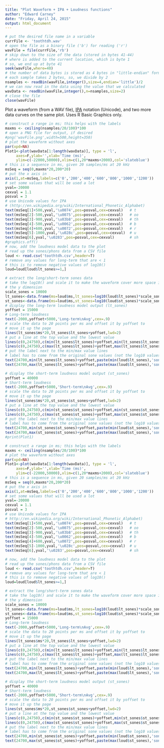 ```yaml
---
title: "Plot Waveform + IPA + Loudness functions"
author: "Edward Carney"
date: "Friday, April 24, 2015"
output: html_document
---
```


```r
# put the desired file name in a variable
currFile <- 'toothtdh.wav'
# open the file as a binary file ('b') for reading ('r')
wavFile = file(currFile,'rb')
# skip down to the size of the data (stored in bytes 41-44)
# where is added to the current location, which is byte 1
# so, we end up at byte 41
seek(wavFile,where=40)
# the number of data bytes is stored as 4 bytes in "little-endian" form
# each sample takes 2 bytes, so, we divide by 2
nsamples <- readBin(wavFile,integer(),size=4,endian='little')/2
# we can now read in the data using the value that we calculated
wavData <- readBin(wavFile,integer(),n=nsamples,size=2)
# close the file
close(wavFile)
```

Plot a waveform (from a WAV file), <a href="http://en.wikipedia.org/wiki/International_Phonetic_Alphabet" target='_blank'>IPA</a> notation (Unicode), and two more data curves on the same plot. Uses R Basic Graphics only.

```r
# construct a range in ms; this helps with the labels
maxms <- ceiling(nsamples/20/100)*100
# open a PNG file for output, if desired
#png('wavFile.png',width=500,height=350)
# plot the waveform without axes
par(xpd=NA)
Plot1<-plot(wavData[1:length(wavData)], type = 'l',
     axes=F,ylab='',xlab='Time (ms)',
     ylim=c(-22000,50000),xlim=c(1,20*maxms+2000),col='slateblue')
# this is a sequence in ms, given 20 samples/ms at 20 kHz
msSeq = seq(0,maxms*20,200*20)
# put the x axis in
axis(1,at=msSeq,labels=c('0','200','400','600','800','1000','1200'))
# set some values that will be used a lot
yval=-20000
cexval = 1.1
posval = 3
# use Unicode values for IPA
# (http://en.wikipedia.org/wiki/International_Phonetic_Alphabet)
text(msSeq[1]+500,yval,'\u0074',pos=posval,cex=cexval)   # t
text(msSeq[2]-500,yval,'\u0075',pos=posval,cex=cexval)   # oo
text(msSeq[3]-900,yval,'\u03b8',pos=posval,cex=cexval)   # th
text(msSeq[4]-500,yval,'\u0062',pos=posval,cex=cexval)   # b
text(msSeq[4]+600,yval,'\u0072',pos=posval,cex=cexval)   # r
text(msSeq[5]-1000,yval,'\u028c',pos=posval,cex=cexval)  # u
text(msSeq[6],yval,'\u0283',pos=posval,cex=cexval)       # sh
#graphics.off()
# now, add the loudness model data to the plot
# read up the sones/phons data from a CSV file
loud <- read.csv('toothtdh.csv',header=T)
# remove any values for long-term that are < 1
# this is to remove negative values of log10()
loud=loud[loud$lt_sones>=1,]

# extract the long/short-term sones data
# take the log10() and scale it to make the waveform cover more space in 
# the y dimension 
scale_sones = 10000
lt_sones<-data.frame(ms=loud$ms,lt_sones=log10(loud$lt_sones)*scale_sones)
st_sones<-data.frame(ms=loud$ms,st_sones=log10(loud$st_sones)*scale_sones)
# display the long-term loudness model output (lt_sones)
yoffset = 15000
# Long-term loudness
text(-2000,yoffset+5000,'Long-term\nAvg',cex=.9)
# scale the data to 20 points per ms and offset it by yoffset to
# move it up the page
lines(lt_sones$ms*20,lt_sones$lt_sones+yoffset,lwd=2)
# put a line at the top value and the lowest value
lines(c(0,24750),c(min(lt_sones$lt_sones)+yoffset,min(lt_sones$lt_sones)+yoffset),lty=3)
lines(c(0,24750),c(max(lt_sones$lt_sones)+yoffset,max(lt_sones$lt_sones)+yoffset),lty=3)
# put the label next to the min/max value lines
# label has to come from the original sone values (not the log10 values)
text(24700,min(lt_sones$lt_sones)+yoffset,paste(min(loud$lt_sones),'sones'),pos=4,cex=.8)
text(24700,max(lt_sones$lt_sones)+yoffset,paste(max(loud$lt_sones),'sones'),pos=4,cex=.8)

# display the short-term loudness model output (st_sones)
yoffset = 40000
# Short-term loudness
text(-2000,yoffset+5000,'Short-term\nAvg',cex=.9)
# scale the data to 20 points per ms and offset it by yoffset to
# move it up the page
lines(st_sones$ms*20,st_sones$st_sones+yoffset,lwd=2)
# put a line at the top value and the lowest value
lines(c(0,24750),c(min(st_sones$st_sones)+yoffset,min(st_sones$st_sones)+yoffset),lty=3)
lines(c(0,24750),c(max(st_sones$st_sones)+yoffset,max(st_sones$st_sones)+yoffset),lty=3)
# put the label next to the min/max value lines
# label has to come from the original sone values (not the log10 values)
text(24700,min(st_sones$st_sones)+yoffset,paste(min(loud$st_sones),'sones'),pos=4,cex=.8)
text(24700,max(st_sones$st_sones)+yoffset,paste(max(loud$st_sones),'sones'),pos=4,cex=.8)
#print(Plot1)
```

```r
# construct a range in ms; this helps with the labels
maxms <- ceiling(nsamples/20/100)*100
# plot the waveform without axes
par(xpd=NA)
Plot1<-plot(wavData[1:length(wavData)], type = 'l',
     axes=F,ylab='',xlab='Time (ms)',
     ylim=c(-22000,50000),xlim=c(1,20*maxms+2000),col='slateblue')
# this is a sequence in ms, given 20 samples/ms at 20 kHz
msSeq = seq(0,maxms*20,200*20)
# put the x axis in
axis(1,at=msSeq,labels=c('0','200','400','600','800','1000','1200'))
# set some values that will be used a lot
yval=-20000
cexval = 1.1
posval = 3
# use Unicode values for IPA
# http://en.wikipedia.org/wiki/International_Phonetic_Alphabet)
text(msSeq[1]+500,yval,'\u0074',pos=posval,cex=cexval)   # t
text(msSeq[2]-500,yval,'\u0075',pos=posval,cex=cexval)   # oo
text(msSeq[3]-900,yval,'\u03b8',pos=posval,cex=cexval)   # th
text(msSeq[4]-500,yval,'\u0062',pos=posval,cex=cexval)   # b
text(msSeq[4]+600,yval,'\u0072',pos=posval,cex=cexval)   # r
text(msSeq[5]-1000,yval,'\u028c',pos=posval,cex=cexval)  # u
text(msSeq[6],yval,'\u0283',pos=posval,cex=cexval)       # sh

# now, add the loudness model data to the plot
# read up the sones/phons data from a CSV file
loud <- read.csv('toothtdh.csv',header=T)
# remove any values for long-term that are < 1
# this is to remove negative values of log10()
loud=loud[loud$lt_sones>=1,]

# extract the long/short-term sones data
# take the log10() and scale it to make the waveform cover more space in 
# the y dimension 
scale_sones = 10000
lt_sones<-data.frame(ms=loud$ms,lt_sones=log10(loud$lt_sones)*scale_sones)
st_sones<-data.frame(ms=loud$ms,st_sones=log10(loud$st_sones)*scale_sones)# display the long-term loudness model output (lt_sones)
yoffset = 15000
# Long-term loudness
text(-2000,yoffset+5000,'Long-term\nAvg',cex=.9)
# scale the data to 20 points per ms and offset it by yoffset to
# move it up the page
lines(lt_sones$ms*20,lt_sones$lt_sones+yoffset,lwd=2)
# put a line at the top value and the lowest value
lines(c(0,24750),c(min(lt_sones$lt_sones)+yoffset,min(lt_sones$lt_sones)+yoffset),lty=3)
lines(c(0,24750),c(max(lt_sones$lt_sones)+yoffset,max(lt_sones$lt_sones)+yoffset),lty=3)
# put the label next to the min/max value lines
# label has to come from the original sone values (not the log10 values)
text(24700,min(lt_sones$lt_sones)+yoffset,paste(min(loud$lt_sones),'sones'),pos=4,cex=.8)
text(24700,max(lt_sones$lt_sones)+yoffset,paste(max(loud$lt_sones),'sones'),pos=4,cex=.8)

# display the short-term loudness model output (st_sones)
yoffset = 40000
# Short-term loudness
text(-2000,yoffset+5000,'Short-term\nAvg',cex=.9)
# scale the data to 20 points per ms and offset it by yoffset to
# move it up the page
lines(st_sones$ms*20,st_sones$st_sones+yoffset,lwd=2)
# put a line at the top value and the lowest value
lines(c(0,24750),c(min(st_sones$st_sones)+yoffset,min(st_sones$st_sones)+yoffset),lty=3)
lines(c(0,24750),c(max(st_sones$st_sones)+yoffset,max(st_sones$st_sones)+yoffset),lty=3)
# put the label next to the min/max value lines
# label has to come from the original sone values (not the log10 values)
text(24700,min(st_sones$st_sones)+yoffset,paste(min(loud$st_sones),'sones'),pos=4,cex=.8)
text(24700,max(st_sones$st_sones)+yoffset,paste(max(loud$st_sones),'sones'),pos=4,cex=.8)

```
